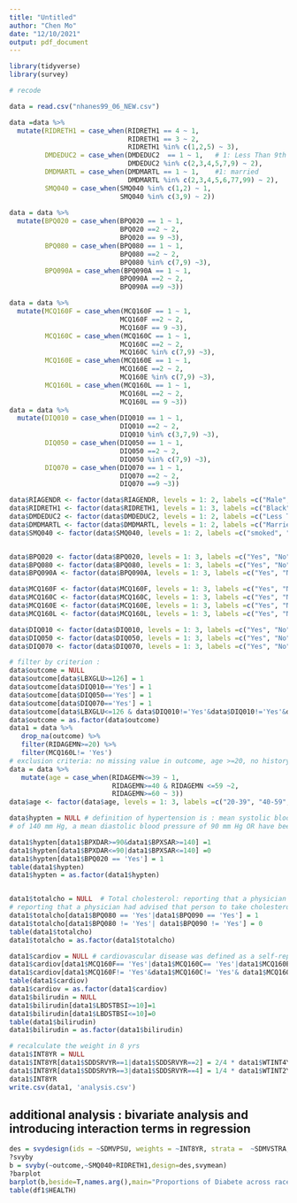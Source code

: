 ```yaml
---
title: "Untitled"
author: "Chen Mo"
date: "12/10/2021"
output: pdf_document
---
```

```r
library(tidyverse)
library(survey)
```

```r
# recode

data = read.csv("nhanes99_06_NEW.csv")

data =data %>% 
  mutate(RIDRETH1 = case_when(RIDRETH1 == 4 ~ 1,
                              RIDRETH1 == 3 ~ 2,
                              RIDRETH1 %in% c(1,2,5) ~ 3),
         DMDEDUC2 = case_when(DMDEDUC2  == 1 ~ 1,   # 1: Less Than 9th Grade
                              DMDEDUC2 %in% c(2,3,4,5,7,9) ~ 2),
         DMDMARTL = case_when(DMDMARTL == 1 ~ 1,    #1: married
                              DMDMARTL %in% c(2,3,4,5,6,77,99) ~ 2),
         SMQ040 = case_when(SMQ040 %in% c(1,2) ~ 1,
                            SMQ040 %in% c(3,9) ~ 2))
         
data = data %>% 
  mutate(BPQ020 = case_when(BPQ020 == 1 ~ 1,
                            BPQ020 ==2 ~ 2,
                            BPQ020 == 9 ~3),
         BPQ080 = case_when(BPQ080 == 1 ~ 1,
                            BPQ080 ==2 ~ 2,
                            BPQ080 %in% c(7,9) ~3),
         BPQ090A = case_when(BPQ090A == 1 ~ 1,
                            BPQ090A ==2 ~ 2,
                            BPQ090A ==9 ~3))

data = data %>% 
  mutate(MCQ160F = case_when(MCQ160F == 1 ~ 1,
                            MCQ160F ==2 ~ 2,
                            MCQ160F == 9 ~3),
         MCQ160C = case_when(MCQ160C == 1 ~ 1,
                            MCQ160C ==2 ~ 2,
                            MCQ160C %in% c(7,9) ~3),
         MCQ160E = case_when(MCQ160E == 1 ~ 1,
                            MCQ160E ==2 ~ 2,
                            MCQ160E %in% c(7,9) ~3),
         MCQ160L = case_when(MCQ160L == 1 ~ 1,
                            MCQ160L ==2 ~ 2,
                            MCQ160L == 9 ~3))
data = data %>% 
  mutate(DIQ010 = case_when(DIQ010 == 1 ~ 1,
                            DIQ010 ==2 ~ 2,
                            DIQ010 %in% c(3,7,9) ~3),
         DIQ050 = case_when(DIQ050 == 1 ~ 1,
                            DIQ050 ==2 ~ 2,
                            DIQ050 %in% c(7,9) ~3),
         DIQ070 = case_when(DIQ070 == 1 ~ 1,
                            DIQ070 ==2 ~ 2,
                            DIQ070 ==9 ~3))

data$RIAGENDR <- factor(data$RIAGENDR, levels = 1: 2, labels =c("Male", "Female"))
data$RIDRETH1 <- factor(data$RIDRETH1, levels = 1: 3, labels =c("Black", "White", "other"))
data$DMDEDUC2 <- factor(data$DMDEDUC2, levels = 1: 2, labels =c("Less Than 9th Grade", "9th Grade or above"))
data$DMDMARTL <- factor(data$DMDMARTL, levels = 1: 2, labels =c("Married", "Non-Married"))
data$SMQ040 <- factor(data$SMQ040, levels = 1: 2, labels =c("smoked", "Non-smoked"))


data$BPQ020 <- factor(data$BPQ020, levels = 1: 3, labels =c("Yes", "No", "other"))
data$BPQ080 <- factor(data$BPQ080, levels = 1: 3, labels =c("Yes", "No", "other"))
data$BPQ090A <- factor(data$BPQ090A, levels = 1: 3, labels =c("Yes", "No", "other"))

data$MCQ160F <- factor(data$MCQ160F, levels = 1: 3, labels =c("Yes", "No", "other"))
data$MCQ160C <- factor(data$MCQ160C, levels = 1: 3, labels =c("Yes", "No", "other"))
data$MCQ160E <- factor(data$MCQ160E, levels = 1: 3, labels =c("Yes", "No", "other"))
data$MCQ160L <- factor(data$MCQ160L, levels = 1: 3, labels =c("Yes", "No", "other"))

data$DIQ010 <- factor(data$DIQ010, levels = 1: 3, labels =c("Yes", "No", "other"))
data$DIQ050 <- factor(data$DIQ050, levels = 1: 3, labels =c("Yes", "No", "other"))
data$DIQ070 <- factor(data$DIQ070, levels = 1: 3, labels =c("Yes", "No", "other")) 

```

```r
# filter by criterion :
data$outcome = NULL
data$outcome[data$LBXGLU>=126] = 1
data$outcome[data$DIQ010=='Yes'] = 1
data$outcome[data$DIQ050=='Yes'] = 1
data$outcome[data$DIQ070=='Yes'] = 1
data$outcome[data$LBXGLU<=126 & data$DIQ010!='Yes'&data$DIQ010!='Yes'&data$DIQ010!='Yes'] = 0
data$outcome = as.factor(data$outcome)
data1 = data %>%
   drop_na(outcome) %>%
   filter(RIDAGEMN>=20) %>%
   filter(MCQ160L!= 'Yes')
# exclusion criteria: no missing value in outcome, age >=20, no history of liver disease.
data = data %>%
   mutate(age = case_when(RIDAGEMN<=39 ~ 1,
                          RIDAGEMN>=40 & RIDAGEMN <=59 ~2,
                          RIDAGEMN>=60 ~ 3))
data$age <- factor(data$age, levels = 1: 3, labels =c("20-39", "40-59", "60 and above"))

data$hypten = NULL # definition of hypertension is : mean systolic blood pressure
# of 140 mm Hg, a mean diastolic blood pressure of 90 mm Hg OR have been told by doctor

data1$hypten[data1$BPXDAR>=90&data1$BPXSAR>=140] =1
data1$hypten[data1$BPXDAR<=90|data1$BPXSAR<=140] =0
data1$hypten[data1$BPQ020 == 'Yes'] = 1
table(data1$hypten)
data1$hypten = as.factor(data1$hypten)


data1$totalcho = NULL  # Total cholesterol: reporting that a physician had diagnosed that person with high cholesterol OR
# reporting that a physician had advised that person to take cholesterol lowering medications 
data1$totalcho[data1$BPQ080 == 'Yes'|data1$BPQ090 == 'Yes'] = 1
data1$totalcho[data1$BPQ080 != 'Yes'| data1$BPQ090 != 'Yes'] = 0
table(data1$totalcho)
data1$totalcho = as.factor(data1$totalcho)

data1$cardiov = NULL # cardiovascular disease was defined as a self-reported history of coronary heart disease, previous heart attack, or history of stroke. 
data1$cardiov[data1$MCQ160F== 'Yes'|data1$MCQ160C== 'Yes'|data1$MCQ160E== 'Yes']=1
data1$cardiov[data1$MCQ160F!= 'Yes'&data1$MCQ160C!= 'Yes'& data1$MCQ160E!= 'Yes']=0
table(data1$cardiov)
data1$cardiov = as.factor(data1$cardiov)
data1$bilirudin = NULL
data1$bilirudin[data1$LBDSTBSI>=10]=1
data1$bilirudin[data1$LBDSTBSI<=10]=0
table(data1$bilirudin)
data1$bilirudin = as.factor(data1$bilirudin)

# recalculate the weight in 8 yrs
data1$INT8YR = NULL
data1$INT8YR[data1$SDDSRVYR==1|data1$SDDSRVYR==2] = 2/4 * data1$WTINT4YR[data1$SDDSRVYR==1|data1$SDDSRVYR==2]
data1$INT8YR[data1$SDDSRVYR==3|data1$SDDSRVYR==4] = 1/4 * data1$WTINT2YR[data1$SDDSRVYR==3|data1$SDDSRVYR==4]
data1$INT8YR
write.csv(data1, 'analysis.csv')
```

## additional analysis : bivariate analysis and introducing interaction terms in regression
```r
des = svydesign(ids = ~SDMVPSU, weights = ~INT8YR, strata =  ~SDMVSTRA, nest = T, data = data1)
?svyby
b = svyby(~outcome,~SMQ040+RIDRETH1,design=des,svymean)
?barplot
barplot(b,beside=T,names.arg(),main="Proportions of Diabete across race and smoke status")
table(df1$HEALTH)

```